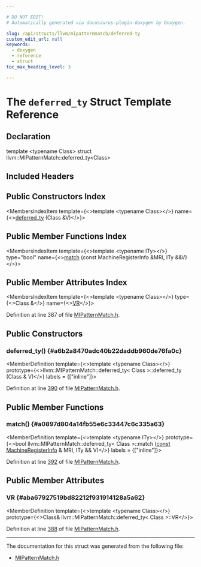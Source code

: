 ```yaml
---

# DO NOT EDIT!
# Automatically generated via docusaurus-plugin-doxygen by Doxygen.

slug: /api/structs/llvm/mipatternmatch/deferred-ty
custom_edit_url: null
keywords:
  - doxygen
  - reference
  - struct
toc_max_heading_level: 3

---
```





# The `deferred_ty` Struct Template Reference

<DoxygenPage pluginConfig={pluginConfig}>



## Declaration

<CodeBlock>template &lt;typename Class&gt;
struct llvm::MIPatternMatch::deferred_ty&lt;Class&gt;</CodeBlock>

## Included Headers

<IncludesList>
<IncludesListItem
  filePath="llvm/CodeGen/GlobalISel/MIPatternMatch.h"
  permalink="/docs/api/files/include/include/llvm/include/llvm/codegen/include/llvm/codegen/globalisel/mipatternmatch-h"
  isLocal="true" />
</IncludesList>

## Public Constructors Index

<MembersIndex>

<MembersIndexItem
  template={<>template &lt;typename Class&gt;</>}
  name={<><a href="#a6b2a8470adc40b22daddb960de76fa0c">deferred&#95;ty</a> (Class &amp;V)</>}>
</MembersIndexItem>

</MembersIndex>

## Public Member Functions Index

<MembersIndex>

<MembersIndexItem
  template={<>template &lt;typename ITy&gt;</>}
  type="bool"
  name={<><a href="#a0897d804a14fb55e6c33447c6c335a63">match</a> (const MachineRegisterInfo &amp;MRI, ITy &amp;&amp;V)</>}>
</MembersIndexItem>

</MembersIndex>

## Public Member Attributes Index

<MembersIndex>

<MembersIndexItem
  template={<>template &lt;typename Class&gt;</>}
  type={<>Class &amp;</>}
  name={<><a href="#aba67927519bd82212f931914128a5a62">VR</a></>}>
</MembersIndexItem>

</MembersIndex>


Definition at line 387 of file <a href="/docs/api/files/include/include/llvm/include/llvm/codegen/include/llvm/codegen/globalisel/mipatternmatch-h">MIPatternMatch.h</a>.

<SectionDefinition>

## Public Constructors

### deferred&#95;ty() {#a6b2a8470adc40b22daddb960de76fa0c}

<MemberDefinition
  template={<>template &lt;typename Class&gt;</>}
  prototype={<>llvm::MIPatternMatch::deferred&#95;ty&lt; Class &gt;::deferred&#95;ty (Class &amp; V)</>}
  labels = {["inline"]}>

Definition at line <a href="/docs/api/files/include/include/llvm/include/llvm/codegen/include/llvm/codegen/globalisel/mipatternmatch-h/#l00390">390</a> of file <a href="/docs/api/files/include/include/llvm/include/llvm/codegen/include/llvm/codegen/globalisel/mipatternmatch-h">MIPatternMatch.h</a>.
</MemberDefinition>

</SectionDefinition>

<SectionDefinition>

## Public Member Functions

### match() {#a0897d804a14fb55e6c33447c6c335a63}

<MemberDefinition
  template={<>template &lt;typename ITy&gt;</>}
  prototype={<>bool llvm::MIPatternMatch::deferred&#95;ty&lt; Class &gt;::match (<a href="/docs/api/files/lib/lib/target/lib/target/aarch64/aarch64promoteconstant-cpp/#a90f8350fecae261c25be85d38b451bff">const</a> <a href="/docs/api/classes/llvm/machineregisterinfo">MachineRegisterInfo</a> &amp; MRI, ITy &amp;&amp; V)</>}
  labels = {["inline"]}>

Definition at line <a href="/docs/api/files/include/include/llvm/include/llvm/codegen/include/llvm/codegen/globalisel/mipatternmatch-h/#l00392">392</a> of file <a href="/docs/api/files/include/include/llvm/include/llvm/codegen/include/llvm/codegen/globalisel/mipatternmatch-h">MIPatternMatch.h</a>.
</MemberDefinition>

</SectionDefinition>

<SectionDefinition>

## Public Member Attributes

### VR {#aba67927519bd82212f931914128a5a62}

<MemberDefinition
  template={<>template &lt;typename Class&gt;</>}
  prototype={<>Class&amp; llvm::MIPatternMatch::deferred&#95;ty&lt; Class &gt;::VR</>}>

Definition at line <a href="/docs/api/files/include/include/llvm/include/llvm/codegen/include/llvm/codegen/globalisel/mipatternmatch-h/#l00388">388</a> of file <a href="/docs/api/files/include/include/llvm/include/llvm/codegen/include/llvm/codegen/globalisel/mipatternmatch-h">MIPatternMatch.h</a>.
</MemberDefinition>

</SectionDefinition>

<hr/>

The documentation for this struct was generated from the following file:

<ul>
<li><a href="/docs/api/files/include/include/llvm/include/llvm/codegen/include/llvm/codegen/globalisel/mipatternmatch-h">MIPatternMatch.h</a></li>
</ul>

</DoxygenPage>
